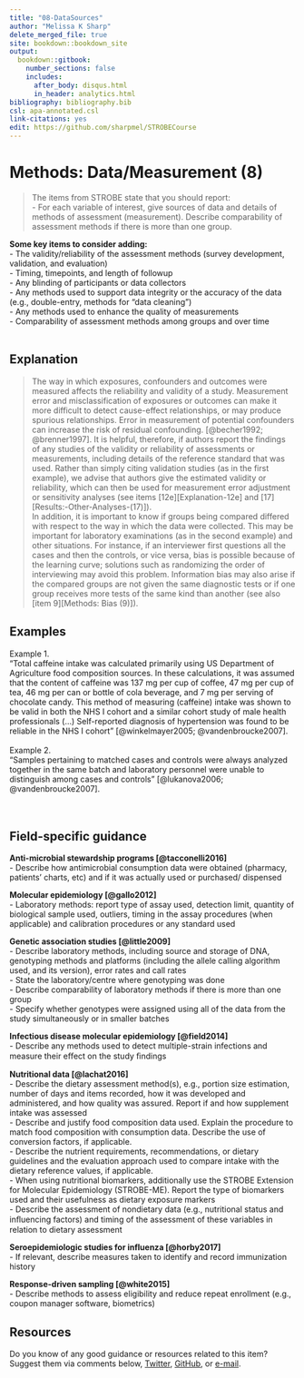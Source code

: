 ---
title: "08-DataSources"
author: "Melissa K Sharp"
delete_merged_file: true
site: bookdown::bookdown_site
output:
  bookdown::gitbook:
    number_sections: false 
    includes: 
      after_body: disqus.html
      in_header: analytics.html
bibliography: bibliography.bib
csl: apa-annotated.csl
link-citations: yes
edit: https://github.com/sharpmel/STROBECourse
---

# Methods: Data/Measurement (8)  
> The items from STROBE state that you should report:  
-	For each variable of interest, give sources of data and details of methods of assessment (measurement). Describe comparability of assessment methods if there is more than one group. 
</br> 

**Some key items to consider adding:**  
-	The validity/reliability of the assessment methods (survey development, validation, and evaluation)  
- Timing, timepoints, and length of followup  
- Any blinding of participants or data collectors  
- Any methods used to support data integrity or the accuracy of the data (e.g., double-entry, methods for "data cleaning")  
- Any methods used to enhance the quality of measurements   
- Comparability of assessment methods among groups and over time   
</br>

## Explanation  
> The way in which exposures, confounders and outcomes were measured affects the reliability and validity of a study. Measurement error and misclassification of exposures or outcomes can make it more difficult to detect cause-effect relationships, or may produce spurious relationships. Error in measurement of potential confounders can increase the risk of residual confounding. [@becher1992; @brenner1997]. It is helpful, therefore, if authors report the findings of any studies of the validity or reliability of assessments or measurements, including details of the reference standard that was used. Rather than simply citing validation studies (as in the first example), we advise that authors give the estimated validity or reliability, which can then be used for measurement error adjustment or sensitivity analyses (see items [12e][Explanation-12e] and [17][Results:-Other-Analyses-(17)]). 
</br>
In addition, it is important to know if groups being compared differed with respect to the way in which the data were collected. This may be important for laboratory examinations (as in the second example) and other situations. For instance, if an interviewer first questions all the cases and then the controls, or vice versa, bias is possible because of the learning curve; solutions such as randomizing the order of interviewing may avoid this problem. Information bias may also arise if the compared groups are not given the same diagnostic tests or if one group receives more tests of the same kind than another (see also [item 9][Methods: Bias (9)]).
</br>

## Examples 
Example 1.  
“Total caffeine intake was calculated primarily using US Department of Agriculture food composition sources. In these calculations, it was assumed that the content of caffeine was 137 mg per cup of coffee, 47 mg per cup of tea, 46 mg per can or bottle of cola beverage, and 7 mg per serving of chocolate candy. This method of measuring (caffeine) intake was shown to be valid in both the NHS I cohort and a similar cohort study of male health professionals (...) Self-reported diagnosis of hypertension was found to be reliable in the NHS I cohort” [@winkelmayer2005; @vandenbroucke2007].  
</br> 
Example 2.  
“Samples pertaining to matched cases and controls were always analyzed together in the same batch and laboratory personnel were unable to distinguish among cases and controls” [@lukanova2006; @vandenbroucke2007].  
</br></br>

## Field-specific guidance  
**Anti-microbial stewardship programs [@tacconelli2016]**  
-	Describe how antimicrobial consumption data were obtained (pharmacy, patients’ charts, etc) and if it was actually used or purchased/ dispensed  </br>

**Molecular epidemiology [@gallo2012]**  
-	Laboratory methods: report type of assay used, detection limit, quantity of biological sample used, outliers, timing in the assay procedures (when applicable) and calibration procedures or any standard used  </br>

**Genetic association studies [@little2009]**  
-	Describe laboratory methods, including source and storage of DNA, genotyping methods and platforms (including the allele calling algorithm used, and its version), error rates and call rates  
- State the laboratory/centre where genotyping was done  
- Describe comparability of laboratory methods if there is more than one group  
- Specify whether genotypes were assigned using all of the data from the study simultaneously or in smaller batches  </br>

**Infectious disease molecular epidemiology [@field2014]**  
- Describe any methods used to detect multiple-strain infections and measure their eﬀect on the study ﬁndings  </br>

**Nutritional data [@lachat2016]**  
-	Describe the dietary assessment method(s), e.g., portion size estimation, number of days and items recorded, how it was developed and administered, and how quality was assured. Report if and how supplement intake was assessed  
-	 Describe and justify food composition data used. Explain the procedure to match food composition with consumption data. Describe the use of conversion factors, if applicable.  
-	Describe the nutrient requirements, recommendations, or dietary guidelines and the evaluation approach used to compare intake with the dietary reference values, if applicable.  
-	When using nutritional biomarkers, additionally use the STROBE Extension for Molecular Epidemiology (STROBE-ME). Report the type of biomarkers used and their usefulness as dietary exposure markers  
-	Describe the assessment of nondietary data (e.g., nutritional status and inﬂuencing factors) and timing of the assessment of these variables in relation to dietary assessment  </br>

**Seroepidemiologic studies for influenza [@horby2017]**  
-	If relevant, describe measures taken to identify and record immunization history  </br>

**Response-driven sampling [@white2015]**  
-	Describe methods to assess eligibility and reduce repeat enrollment (e.g., coupon manager software, biometrics)  </br>

## Resources  
Do you know of any good guidance or resources related to this item? Suggest them via comments below, [Twitter](https://twitter.com/sharpmelk), [GitHub](https://github.com/sharpmel/STROBECourse), or [e-mail](mailto:melissaksharp@gmail.com).
</br>  
